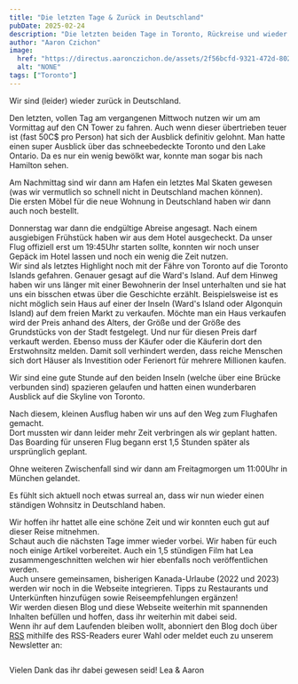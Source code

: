 ```yaml
---
title: "Die letzten Tage & Zurück in Deutschland"
pubDate: 2025-02-24
description: "Die letzten beiden Tage in Toronto, Rückreise und wieder in Deutschland"
author: "Aaron Czichon"
image:
  href: "https://directus.aaronczichon.de/assets/2f56bcfd-9321-472d-8027-da8f664e271c.jpg?quality=70&width=1600"
  alt: "NONE"
tags: ["Toronto"]
---
```

Wir sind (leider) wieder zurück in Deutschland. 

Den letzten, vollen Tag am vergangenen Mittwoch nutzen wir um am Vormittag auf den CN Tower zu fahren. Auch wenn dieser übertrieben teuer ist (fast 50C$ pro Person) hat sich der Ausblick definitiv gelohnt. Man hatte einen super Ausblick über das schneebedeckte Toronto und den Lake Ontario. Da es nur ein wenig bewölkt war, konnte man sogar bis nach Hamilton sehen.

Am Nachmittag sind wir dann am Hafen ein letztes Mal Skaten gewesen (was wir vermutlich so schnell nicht in Deutschland machen können).   
Die ersten Möbel für die neue Wohnung in Deutschland haben wir dann auch noch bestellt.

Donnerstag war dann die endgültige Abreise angesagt. Nach einem ausgiebigen Frühstück haben wir aus dem Hotel ausgecheckt. Da unser Flug offiziell erst um 19:45Uhr starten sollte, konnten wir noch unser Gepäck im Hotel lassen und noch ein wenig die Zeit nutzen.   
Wir sind als letztes Highlight noch mit der Fähre von Toronto auf die Toronto Islands gefahren. Genauer gesagt auf die Ward's Island. Auf dem Hinweg haben wir uns länger mit einer Bewohnerin der Insel unterhalten und sie hat uns ein bisschen etwas über die Geschichte erzählt. Beispielsweise ist es nicht möglich sein Haus auf einer der Inseln (Ward's Island oder Algonquin Island) auf dem freien Markt zu verkaufen. Möchte man ein Haus verkaufen wird der Preis anhand des Alters, der Größe und der Größe des Grundstücks von der Stadt festgelegt. Und nur für diesen Preis darf verkauft werden. Ebenso muss der Käufer oder die Käuferin dort den Erstwohnsitz melden. Damit soll verhindert werden, dass reiche Menschen sich dort Häuser als Investition oder Ferienort für mehrere Millionen kaufen.   

Wir sind eine gute Stunde auf den beiden Inseln (welche über eine Brücke verbunden sind) spazieren gelaufen und hatten einen wunderbaren Ausblick auf die Skyline von Toronto. 

Nach diesem, kleinen Ausflug haben wir uns auf den Weg zum Flughafen gemacht.    
Dort mussten wir dann leider mehr Zeit verbringen als wir geplant hatten. Das Boarding für unseren Flug begann erst 1,5 Stunden später als ursprünglich geplant. 

Ohne weiteren Zwischenfall sind wir dann am Freitagmorgen um 11:00Uhr in München gelandet.


Es fühlt sich aktuell noch etwas surreal an, dass wir nun wieder einen ständigen Wohnsitz in Deutschland haben.   

Wir hoffen ihr hattet alle eine schöne Zeit und wir konnten euch gut auf dieser Reise mitnehmen.    
Schaut auch die nächsten Tage immer wieder vorbei. Wir haben für euch noch einige Artikel vorbereitet. Auch ein 1,5 stündigen Film hat Lea zusammengeschnitten welchen wir hier ebenfalls noch veröffentlichen werden.   
Auch unsere gemeinsamen, bisherigen Kanada-Urlaube (2022 und 2023) werden wir noch in die Webseite integrieren. Tipps zu Restaurants und Unterkünften hinzufügen sowie Reiseempfehlungen ergänzen!    
Wir werden diesen Blog und diese Webseite weiterhin mit spannenden Inhalten befüllen und hoffen, dass ihr weiterhin mit dabei seid.   
Wenn ihr auf dem Laufenden bleiben wollt, abonniert den Blog doch über [RSS](https://canada.aaronczichon.de/rss.xml) mithilfe des RSS-Readers eurer Wahl oder meldet euch zu unserem Newsletter an:

<iframe data-w-type="embedded" frameborder="0" scrolling="no" marginheight="0" marginwidth="0" src="https://sks15.mjt.lu/wgt/sks15/xqlk/form?c=01803f68" width="100%" style="height: 0;"></iframe>

<script type="text/javascript" src="https://app.mailjet.com/pas-nc-embedded-v1.js"></script>


Vielen Dank das ihr dabei gewesen seid!
Lea & Aaron